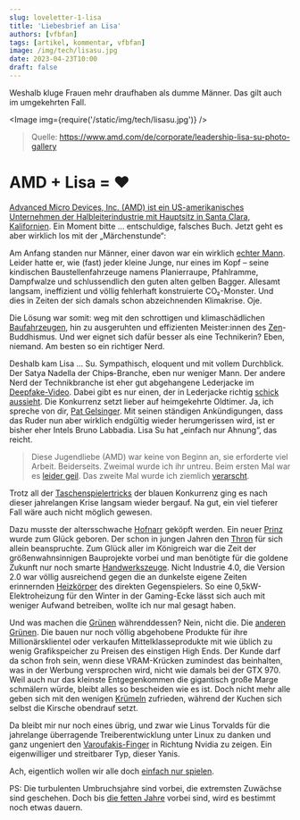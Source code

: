 ```yaml
---
slug: loveletter-1-lisa
title: 'Liebesbrief an Lisa'
authors: [vfbfan]
tags: [artikel, kommentar, vfbfan]
image: /img/tech/lisasu.jpg
date: 2023-04-23T10:00
draft: false
---
```



Weshalb kluge Frauen mehr draufhaben als dumme Männer. Das gilt auch im umgekehrten Fall.

<Image img={require('/static/img/tech/lisasu.jpg')} />

> Quelle: https://www.amd.com/de/corporate/leadership-lisa-su-photo-gallery

<!--truncate-->

# AMD + Lisa = ❤

[Advanced Micro Devices, Inc. (AMD) ist ein US-amerikanisches Unternehmen der Halbleiterindustrie mit Hauptsitz in Santa Clara, Kalifornien]( https://de.wikipedia.org/wiki/AMD). Ein Moment bitte … entschuldige, falsches Buch. Jetzt geht es aber wirklich los mit der „Märchenstunde“:

Am Anfang standen nur Männer, einer davon war ein wirklich [echter Mann](https://www.computerbase.de/2010-10/real-men-still-have-fabs/). Leider hatte er, wie (fast) jeder kleine Junge, nur eines im Kopf – seine kindischen Baustellenfahrzeuge namens Planierraupe, Pfahlramme, Dampfwalze und schlussendlich den guten alten gelben Bagger. Allesamt langsam, ineffizient und völlig fehlerhaft konstruierte CO₂-Monster. Und dies in Zeiten der sich damals schon abzeichnenden Klimakrise. Oje.

Die Lösung war somit: weg mit den schrottigen und klimaschädlichen [Baufahrzeugen](https://de.wikipedia.org/wiki/AMD_Bulldozer), hin zu ausgeruhten und effizienten Meister:innen des [Zen](https://de.wikipedia.org/wiki/Zen_(Mikroarchitektur))-Buddhismus. Und wer eignet sich dafür besser als eine Technikerin? Eben, niemand. Am besten so ein richtiger Nerd.

Deshalb kam Lisa … Su. Sympathisch, eloquent und mit vollem Durchblick. Der Satya Nadella der Chip~~s~~-Branche, eben nur weniger Mann. Der andere Nerd der Technikbranche ist eher gut abgehangene Lederjacke im [Deepfake-Video]( https://youtu.be/f_V30ueEXE4?t=40). Dabei gibt es nur einen, der in Lederjacke richtig [schick aussieht](https://www.youtube.com/watch?v=WQQmm2tvJ9A). Die Konkurrenz setzt lieber auf heimgekehrte Oldtimer. Ja, ich spreche von dir, [Pat Gelsinger](https://www.computerbase.de/2021-01/pat-gelsinger-intel-ceo/). Mit seinen ständigen Ankündigungen, dass das Ruder nun aber wirklich endgültig wieder herumgerissen wird, ist er bisher eher Intels Bruno Labbadia. Lisa Su hat „einfach nur Ahnung“, das reicht.

>Diese Jugendliebe (AMD) war keine von Beginn an, sie erforderte viel Arbeit. Beiderseits. Zweimal wurde ich ihr untreu. Beim ersten Mal war es [leider geil](https://de.wikipedia.org/wiki/Intel-Sandy-Bridge-Mikroarchitektur#/media/Datei:Intel_CPU_Core_i7_2600K_Sandy_Bridge_bottom.jpg). Das zweite Mal wurde ich ziemlich [verarscht](https://de.wikipedia.org/wiki/Nvidia-GeForce-900-Serie#Kontroverse_um_fehlerhafte_Speicherangaben_zur_GeForce_GTX_970).

Trotz all der [Taschenspielertricks](https://de.wikipedia.org/wiki/Intel#Wettbewerbsverstöße) der blauen Konkurrenz ging es nach dieser jahrelangen Krise langsam wieder bergauf. Na gut, ein viel tieferer Fall wäre auch nicht möglich gewesen.

Dazu musste der altersschwache [Hofnarr](https://www.computerbase.de/2011-10/test-amd-bulldozer/) geköpft werden. Ein neuer [Prinz](https://www.computerbase.de/2017-03/amd-ryzen-1800x-1700x-1700-test/) wurde zum Glück geboren. Der schon in jungen Jahren den [Thron](https://www.computerbase.de/2019-07/amd-ryzen-3000-test/) für sich allein beanspruchte. Zum Glück aller im Königreich war die Zeit der größenwahnsinnigen Bauprojekte vorbei und man benötigte für die goldene Zukunft nur noch smarte [Handwerkszeuge](https://www.computerbase.de/2020-11/amd-ryzen-5000-test/). Nicht Industrie 4.0, die Version 2.0 war völlig ausreichend gegen die an dunkelste eigene Zeiten erinnernden [Heizkörper](https://www.computerbase.de/2023-01/intel-core-i9-13900ks-test/#abschnitt_leistungsaufnahme) des direkten Gegenspielers. So eine 0,5kW-Elektroheizung für den Winter in der Gaming-Ecke lässt sich auch mit weniger Aufwand betreiben, wollte ich nur mal gesagt haben.

Und was machen die [Grünen](https://www.gruene.de/) währenddessen? Nein, nicht die. Die [anderen Grünen](https://www.nvidia.com/de-de/). Die bauen nur noch völlig abgehobene Produkte für ihre Millionärsklientel oder verkaufen Mittelklasseprodukte mit wie üblich zu wenig Grafikspeicher zu Preisen des einstigen High Ends. Der Kunde darf da schon froh sein, wenn diese VRAM-Krücken zumindest das beinhalten, was in der Werbung versprochen wird, nicht wie damals bei der GTX 970. Weil auch nur das kleinste Entgegenkommen die gigantisch große Marge schmälern würde, bleibt alles so bescheiden wie es ist. Doch nicht mehr alle geben sich mit den wenigen [Krümeln](https://www.computerbase.de/2022-09/evga-stoppt-produktion-von-grafikkarten/) zufrieden, während der Kuchen sich selbst die Kirsche obendrauf setzt.

Da bleibt mir nur noch eines übrig, und zwar wie Linus Torvalds für die jahrelange überragende Treiberentwicklung unter Linux zu danken und ganz ungeniert den [Varoufakis-Finger]( https://youtu.be/BcxKINWMD8M?t=16) in Richtung Nvidia zu zeigen. Ein eigenwilliger und streitbarer Typ, dieser Yanis.

Ach, eigentlich wollen wir alle doch [einfach nur spielen](https://www.computerbase.de/2023-04/amd-ryzen-7-7800x3d-test/).

PS: Die turbulenten Umbruchsjahre sind vorbei, die extremsten Zuwächse sind geschehen. Doch bis [die fetten Jahre](https://de.wikipedia.org/wiki/Die_fetten_Jahre_sind_vorbei) vorbei sind, wird es bestimmt noch etwas dauern.
